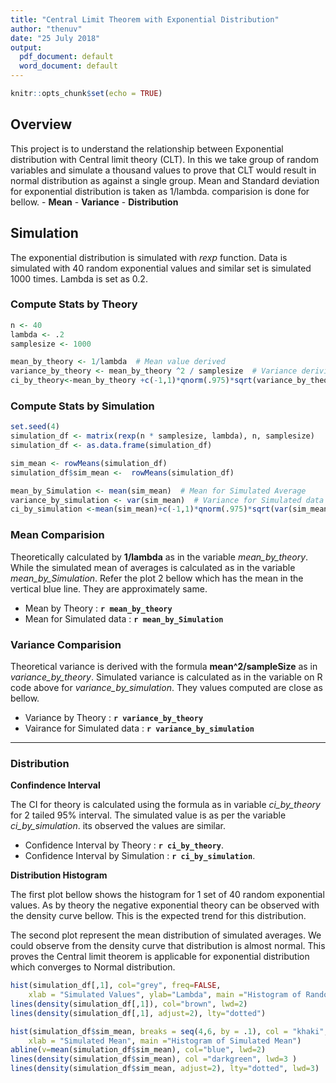 ```yaml
---
title: "Central Limit Theorem with Exponential Distribution"
author: "thenuv"
date: "25 July 2018"
output:
  pdf_document: default
  word_document: default
---
```


```r
knitr::opts_chunk$set(echo = TRUE)
```

## Overview
This project is to understand the relationship between Exponential distribution with Central limit theory (CLT). In this we take group of random variables and simulate a thousand values to prove that CLT would result in normal distribution as against a single group. Mean and Standard deviation for exponential distribution is taken as 1/lambda. comparision is done for bellow.
-   **Mean**
-   **Variance**
-   **Distribution**


## Simulation
The exponential distribution is simulated with *rexp* function. Data is simulated with 40 random exponential values and similar set is simulated 1000 times. Lambda is set as 0.2. 


### Compute Stats by Theory
```r
n <- 40
lambda <- .2
samplesize <- 1000

mean_by_theory <- 1/lambda  # Mean value derived
variance_by_theory <- mean_by_theory ^2 / samplesize  # Variance derivied
ci_by_theory<-mean_by_theory +c(-1,1)*qnorm(.975)*sqrt(variance_by_theory)/sqrt(samplesize)

```


### Compute Stats by Simulation

```r

set.seed(4)
simulation_df <- matrix(rexp(n * samplesize, lambda), n, samplesize)
simulation_df <- as.data.frame(simulation_df)

sim_mean <- rowMeans(simulation_df)
simulation_df$sim_mean <-  rowMeans(simulation_df)

mean_by_Simulation <- mean(sim_mean)  # Mean for Simulated Average
variance_by_simulation <- var(sim_mean)  # Variance for Simulated data
ci_by_simulation <-mean(sim_mean)+c(-1,1)*qnorm(.975)*sqrt(var(sim_mean))/sqrt(samplesize)

```

### Mean Comparision
Theoretically calculated by **1/lambda** as in the variable *mean_by_theory*. While the simulated mean of averages is calculated as in the variable *mean_by_Simulation*. Refer the plot 2 bellow which has the mean in the vertical blue line. They are approximately same.

-   Mean by Theory : **`r mean_by_theory`** 
-   Mean for Simulated data : **`r mean_by_Simulation`** 


### Variance Comparision

Theoretical variance is derived with the formula **mean^2/sampleSize** as in *variance_by_theory*. Simulated variance is calculated as in the variable on R code above for *variance_by_simulation*. They values computed are close as bellow.

-   Variance by Theory : **`r variance_by_theory `** 
-   Vairance for Simulated data : **`r variance_by_simulation `** 

___
### Distribution

**Confindence Interval**

The CI for theory is calculated using the formula as in variable *ci_by_theory* for 2 tailed 95% interval. The simulated value is as per the variable *ci_by_simulation*. its observed the values are similar.

-   Confidence Interval by Theory : **`r ci_by_theory`**.
-   Confidence Interval by Simulation : **`r ci_by_simulation`**.
 


**Distribution Histogram**

The first plot bellow shows the histogram for 1 set of 40 random exponential values. As by theory the negative exponential theory can be observed with the density curve bellow. This is the expected trend for this distribution.
 
The second plot represent the mean distribution of simulated averages. We could observe from the density curve that distribution is almost normal. This proves the Central limit theorem is applicable for exponential distribution which converges to Normal distribution.
 
 

```r

hist(simulation_df[,1], col="grey", freq=FALSE,
	xlab = "Simulated Values", ylab="Lambda", main ="Histogram of Random Exponential")
lines(density(simulation_df[,1]), col="brown", lwd=2)
lines(density(simulation_df[,1], adjust=2), lty="dotted")

hist(simulation_df$sim_mean, breaks = seq(4,6, by = .1), col = "khaki",
	xlab = "Simulated Mean", main ="Histogram of Simulated Mean")
abline(v=mean(simulation_df$sim_mean), col="blue", lwd=2)
lines(density(simulation_df$sim_mean), col ="darkgreen", lwd=3 )
lines(density(simulation_df$sim_mean, adjust=2), lty="dotted", lwd=3)


```